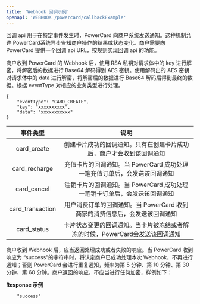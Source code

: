 ```yaml
---
title: 'Webhook 回调示例'
openapi: 'WEBHOOK /powercard/callbackExample'
---
```


回调 api 用于在特定事件发生时，PowerCard 向商户系统发送通知。这种机制允许 PowerCard系统异步告知商户操作的结果或状态变化。商户需要向 PowerCard 提供一个回调 api URL，按规则实现回调 api 的功能。

商户收到 PowerCard 的 Webhook 后，使用 RSA 私钥对请求体中的 key 进行解密，将解密后的数据进行 Base64 解码得到 AES 密钥。使用解码出的 AES 密钥对请求体中的 data 进行解密，将解密后的数据进行 Base64 解码后得到最终的数据。根据 eventType 对相应的业务类型进行处理。

```
{
    "eventType": "CARD_CREATE",
    "key": "xxxxxxxxxx",
    "data": "xxxxxxxxxxx"
}
```

|   **事件类型**    |                           **说明**                           |
| :---------------: | :----------------------------------------------------------: |
|   card_create    | 创建卡片成功的回调通知。只有在创建卡片成功后，商户才会收到该回调通知 |
|  card_recharge   | 充值卡片的回调通知。当 PowerCard 成功处理一笔充值订单后，会发送该回调通知 |
|   card_cancel    | 注销卡片的回调通知。当 PowerCard 成功处理一笔销卡订单后，会发送该回调通知 |
| card_transaction | 用户消费订单的回调通知。当 PowerCard 收到商家的消费信息后，会发送该回调通知 |
|   card_status    | 卡片状态变更的回调通知。当卡片被冻结或者解冻的时候，PowerCard会发送该回调通知 |

商户收到 Webhook 后，应当返回处理成功或者失败的响应。当 PowerCard 收到响应为 “success”的字符串时，将认定商户已成功处理本次 Webhook，不再进行通知；否则 PowerCard 会进行重复通知，频率为第 5 分钟、第 10 分钟、第 30 分钟、第 60 分钟。商户返回的响应，不应当进行任何加密，样例如下：

**Response 示例**
```
    "success"
```

